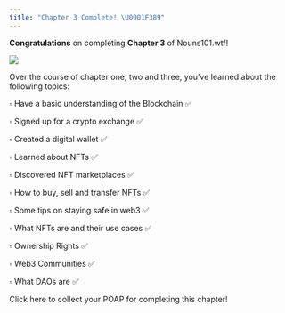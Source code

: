 ```yaml
---
title: "Chapter 3 Complete! \U0001F389"
---
```


**Congratulations** on completing **Chapter 3** of Nouns101.wtf!

![](/assets/lil-classroom.webp)

Over the course of chapter one, two and three, you’ve learned about the following topics:

▫ Have a basic understanding of the Blockchain ✅

▫ Signed up for a crypto exchange ✅

▫ Created a digital wallet ✅

▫ Learned about NFTs ✅

▫ Discovered NFT marketplaces ✅

▫ How to buy, sell and transfer NFTs ✅

▫ Some tips on staying safe in web3 ✅

▫ What NFTs are and their use cases ✅

▫ Ownership Rights ✅

▫ Web3 Communities ✅

▫ What DAOs are ✅

Click here to collect your POAP for completing this chapter!
